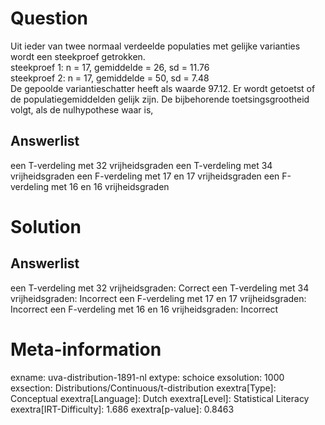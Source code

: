 Question
========

Uit ieder van twee normaal verdeelde populaties met gelijke varianties
wordt een steekproef getrokken.\
steekproef 1: n = 17, gemiddelde = 26, sd = 11.76\
steekproef 2: n = 17, gemiddelde = 50, sd = 7.48\
De gepoolde variantieschatter heeft als waarde 97.12. Er wordt getoetst
of de populatiegemiddelden gelijk zijn. De bijbehorende
toetsingsgrootheid volgt, als de nulhypothese waar is,

Answerlist
----------

een T-verdeling met 32 vrijheidsgraden
een T-verdeling met 34 vrijheidsgraden
een F-verdeling met 17 en 17 vrijheidsgraden
een F-verdeling met 16 en 16 vrijheidsgraden

Solution
========

Answerlist
----------

een T-verdeling met 32 vrijheidsgraden: Correct
een T-verdeling met 34 vrijheidsgraden: Incorrect
een F-verdeling met 17 en 17 vrijheidsgraden: Incorrect
een F-verdeling met 16 en 16 vrijheidsgraden: Incorrect

Meta-information
================
exname: uva-distribution-1891-nl
extype: schoice
exsolution: 1000
exsection: Distributions/Continuous/t-distribution
exextra[Type]: Conceptual
exextra[Language]: Dutch
exextra[Level]: Statistical Literacy
exextra[IRT-Difficulty]: 1.686
exextra[p-value]: 0.8463
